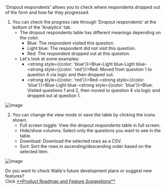 
<Callout type='info' emoji="🔔">'Dropout respondents' allows you to check where respondents dropped out of the form and how far they progressed.</Callout>

1. You can check the progress rate through 'Dropout respondents' at the bottom of the 'Analytics' tab.
    - The dropout respondents table has different meanings depending on the color.
        - Blue: The respondent visited this question.
        - Light blue: The respondent did not visit this question.
        - Red: The respondent dropped out at this question.
    - Let's look at some examples:
        - <strong style={{color: 'blue'}}>Blue</strong>-Light blue-Light blue-<strong style={{color: 'red'}}>Red</strong>: Moved from question 1 to question 4 via logic and then dropped out.
        - <strong style={{color: 'red'}}>Red</strong>-<strong style={{color: 'blue'}}>Blue</strong>-Light blue-<strong style={{color: 'blue'}}>Blue</strong>: Visited questions 1 and 2, then moved to question 4 via logic and dropped out at question 1.

![image](https://paprikastorage.com/images/dropoutRespondents(progressRate)/en/1.png)

2. You can change the view mode or save the table by clicking the icons shown.
    - Full screen toggle: View the dropout respondents table in full screen.
    - Hide/show columns: Select only the questions you want to see in the table.
    - Download: Download the selected rows as a CSV.
    - Sort: Sort the rows in ascending/descending order based on the selected item.

![image](https://paprikastorage.com/images/dropoutRespondents(progressRate)/en/2.png)

<Callout type='info' emoji="🔔">
    Do you want to check Walla's future development plans or suggest new features? <br/>Click <a
    href='https://app.walla.my/signin?redirectUrl=/support/featureRequest'
    target="_blank"
    rel="noopener noreferrer"
    style={{textDecoration: 'underline'}}>**Product
    Roadmap and Feature Suggestions**</a>
</Callout>
